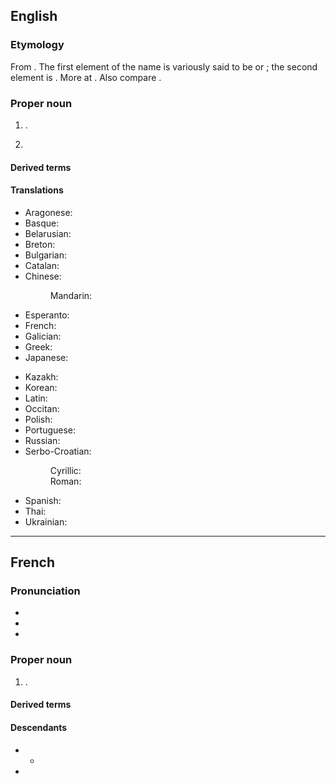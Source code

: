 ==English==
{{wikipedia}}

===Etymology===
From {{der|en|fr|Bayonne}}. The first element of the name is variously said to be {{der|en|eu|-}} or {{der|en|la|-}}; the second element is {{der|en|eu|on||good}}.  More at {{w|lang=en|Bayonne#Etymology|Bayonne}}.  Also compare {{cog|la|baia}}.

===Proper noun===
{{en-proper noun}}

# {{place|en|city/and/commune|in southwestern|c/France}}.
# {{place|en|city|co/Hudson County|s/New Jersey|c/USA}}

====Derived terms====
{{der|en|
|bayonet
|Bayonne ham
}}

====Translations====
{{trans-top|city and commune of southwest France}}
* Aragonese: {{t|an|Bayona|f}}
* Basque: {{t+|eu|Baiona}}
* Belarusian: {{t|be|Баёна|f}}
* Breton: {{t|br|Baiona|f}}
* Bulgarian: {{t|bg|Байо́н|m}}
* Catalan: {{t+|ca|Baiona|f}}
* Chinese:
*: Mandarin: {{t+|cmn|巴约讷|tr=Bāyuēnè}}
* Esperanto: {{t|eo|Bajono}}
* French: {{t+|fr|Bayonne|m}}
* Galician: {{t+|gl|Baiona|f}}
* Greek: {{t|el|Μπαγιόν}}
* Japanese: {{t|ja|バイヨンヌ|tr=Baiyon'nu}}
{{trans-mid}}
* Kazakh: {{t|kk|Байонна}}
* Korean: {{t|ko|바욘}}
* Latin: {{t|la|Baiona|f}}
* Occitan: {{t|oc|Baiona|f}}
* Polish: {{t+|pl|Bajonna|f}}
* Portuguese: {{t|pt|Baiona|f}}
* Russian: {{t+|ru|Байо́нна|f}}
* Serbo-Croatian:
*: Cyrillic: {{t|sh|Бајон|m}}
*: Roman: {{t|sh|Bajon|m}}
* Spanish: {{t+|es|Bayona|f}}
* Thai: {{t|th|บายอน|tr=baai on}}
* Ukrainian: {{t|uk|Байо́нна|f}}
{{trans-bottom}}

----

==French==

===Pronunciation===
* {{fr-IPA|Baillonne}}
* {{audio|fr|Fr-Paris--Bayonne.ogg|Audio (Paris)}}
* {{audio|fr|Fr-Bayonne.ogg|Audio}}

===Proper noun===
{{fr-proper noun}}

# {{place|fr|city/and/commune|in southwestern|c/France|t1=Bayonne}}.

====Derived terms====
{{der3|fr|
|bayonnette
}}

====Descendants====
* {{desc|en|Bayonne}}
** {{desc|en|bayonet}}
* {{desc|gl|Baiona}}